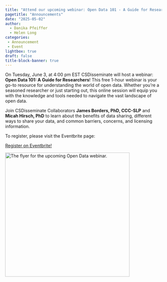 ```yaml
---
title: "Attend our upcoming webinar: Open Data 101 - A Guide for Researchers!"
pagetitle: "Announcements"
date: "2025-05-02"
author:
  - Danika Pfeiffer
  - Helen Long
categories:
 - Announcement
 - Event
lightbox: true
draft: false
title-block-banner: true
---
```


On Tuesday, June 3, at 4:00 pm EST CSDisseminate will host a webinar: **Open Data 101: A Guide for Researchers**! This free 1-hour webinar is your go-to resource for understanding the world of open data. Whether you're a seasoned researcher or just starting out, this online session will equip you with the knowledge and tools needed to navigate the vast landscape of open data.

Join CSDisseminate Collaborators **James Borders, PhD, CCC-SLP** and **Micah Hirsch, PhD** to learn about the benefits of data sharing, different ways to share your data, and common barriers, concerns, and licensing information.

To register, please visit the Eventbrite page:

[Register on Eventbrite!](https://www.eventbrite.com/e/open-data-101-a-guide-for-researchers-tickets-1344670558839?aff=oddtdtcreator){.btn .btn-outline-primary .btn role="button" data-toggle="button"}\

[![The flyer for the upcoming Open Data webinar.](open-data-webinar-flyer.png){fig-alt="Flyer for a webinar titled “Open Data 101: A Guide for Researchers,” hosted by CSDisseminate. The design features a large black circle with white text and a bar graph icon, and the event is scheduled for Tuesday, June 3, 2025, at 4:00 PM EST. Wavy black lines border the image, with purple accents and a lightbulb logo representing CSDisseminate at the top." fig-align="left" width="400"}](https://www.eventbrite.com/e/open-data-101-a-guide-for-researchers-tickets-1344670558839?aff=oddtdtcreator)
